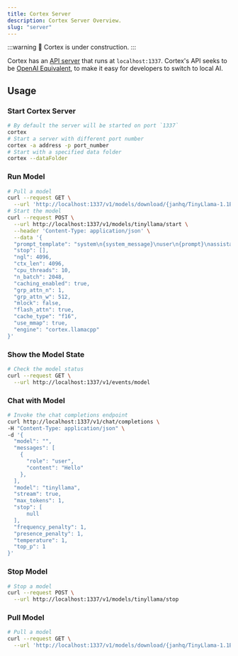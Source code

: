 ```yaml
---
title: Cortex Server
description: Cortex Server Overview.
slug: "server"
---
```



:::warning
🚧 Cortex is under construction.
:::

Cortex has an [API server](https://cortex.so/api-reference) that runs at `localhost:1337`. Cortex's API seeks to be [OpenAI Equivalent](https://platform.openai.com/docs/api-reference/introduction), to make it easy for developers to switch to local AI.


## Usage
### Start Cortex Server
```bash
# By default the server will be started on port `1337`
cortex
# Start a server with different port number
cortex -a address -p port_number
# Start with a specified data folder
cortex --dataFolder
```
### Run Model
```bash
# Pull a model
curl --request GET \
  --url 'http://localhost:1337/v1/models/download/{janhq/TinyLlama-1.1B-Chat-v1.0-GGUF}'
# Start the model
curl --request POST \
  --url http://localhost:1337/v1/models/tinyllama/start \
  --header 'Content-Type: application/json' \
  --data '{
  "prompt_template": "system\n{system_message}\nuser\n{prompt}\nassistant",
  "stop": [],
  "ngl": 4096,
  "ctx_len": 4096,
  "cpu_threads": 10,
  "n_batch": 2048,
  "caching_enabled": true,
  "grp_attn_n": 1,
  "grp_attn_w": 512,
  "mlock": false,
  "flash_attn": true,
  "cache_type": "f16",
  "use_mmap": true,
  "engine": "cortex.llamacpp"
}'
```
### Show the Model State 
```bash
# Check the model status
curl --request GET \
  --url http://localhost:1337/v1/events/model
```
### Chat with Model
```bash
# Invoke the chat completions endpoint
curl http://localhost:1337/v1/chat/completions \
-H "Content-Type: application/json" \
-d '{
  "model": "",
  "messages": [
    {
      "role": "user",
      "content": "Hello"
    },
  ],
  "model": "tinyllama",
  "stream": true,
  "max_tokens": 1,
  "stop": [
      null
  ],
  "frequency_penalty": 1,
  "presence_penalty": 1,
  "temperature": 1,
  "top_p": 1
}'
```
### Stop Model
```bash
# Stop a model
curl --request POST \
  --url http://localhost:1337/v1/models/tinyllama/stop
```
### Pull Model
```bash
# Pull a model
curl --request GET \
  --url 'http://localhost:1337/v1/models/download/{janhq/TinyLlama-1.1B-Chat-v1.0-GGUF}'
```